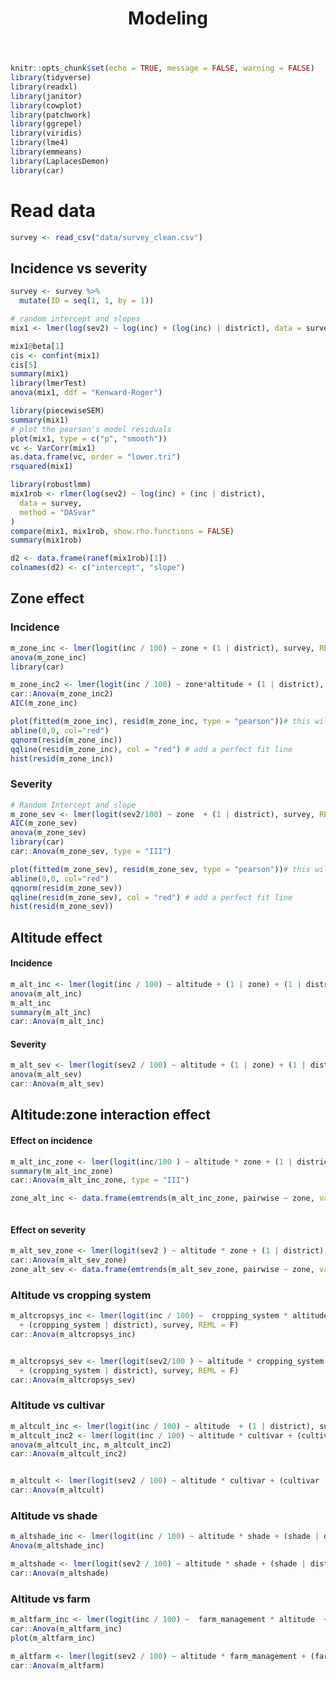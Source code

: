 % Modeling


```r
knitr::opts_chunk$set(echo = TRUE, message = FALSE, warning = FALSE)
library(tidyverse)
library(readxl)
library(janitor)
library(cowplot)
library(patchwork)
library(ggrepel)
library(viridis)
library(lme4) 
library(emmeans)
library(LaplacesDemon)
library(car)
```

# Read data

```r
survey <- read_csv("data/survey_clean.csv")

```


## Incidence vs severity

```r
survey <- survey %>%
  mutate(ID = seq(1, 1, by = 1))

# random intercept and slopes
mix1 <- lmer(log(sev2) ~ log(inc) + (log(inc) | district), data = survey)
```

```r
mix1@beta[1]
cis <- confint(mix1)
cis[5]
summary(mix1)
library(lmerTest)
anova(mix1, ddf = "Kenward-Roger")

library(piecewiseSEM)
summary(mix1)
# plot the pearson's model residuals
plot(mix1, type = c("p", "smooth"))
vc <- VarCorr(mix1)
as.data.frame(vc, order = "lower.tri")
rsquared(mix1)

library(robustlmm)
mix1rob <- rlmer(log(sev2) ~ log(inc) + (inc | district),
  data = survey,
  method = "DASvar"
)
compare(mix1, mix1rob, show.rho.functions = FALSE)
summary(mix1rob)

d2 <- data.frame(ranef(mix1rob)[1])
colnames(d2) <- c("intercept", "slope")
```




## Zone effect

### Incidence

```r
m_zone_inc <- lmer(logit(inc / 100) ~ zone + (1 | district), survey, REML = F)
anova(m_zone_inc)
library(car)

m_zone_inc2 <- lmer(logit(inc / 100) ~ zone*altitude + (1 | district), survey, REML = F)
car::Anova(m_zone_inc2)
AIC(m_zone_inc)

plot(fitted(m_zone_inc), resid(m_zone_inc, type = "pearson"))# this will create the plot
abline(0,0, col="red")
qqnorm(resid(m_zone_inc)) 
qqline(resid(m_zone_inc), col = "red") # add a perfect fit line
hist(resid(m_zone_inc))

```

### Severity


```r


# Random Intercept and slope
m_zone_sev <- lmer(logit(sev2/100) ~ zone  + (1 | district), survey, REML = F)
AIC(m_zone_sev)
anova(m_zone_sev)
library(car)
car::Anova(m_zone_sev, type = "III")

plot(fitted(m_zone_sev), resid(m_zone_sev, type = "pearson"))# this will create the plot
abline(0,0, col="red")
qqnorm(resid(m_zone_sev)) 
qqline(resid(m_zone_sev), col = "red") # add a perfect fit line
hist(resid(m_zone_sev))

```



## Altitude effect

#### Incidence

```r
m_alt_inc <- lmer(logit(inc / 100) ~ altitude + (1 | zone) + (1 | district), survey, REML = F)
anova(m_alt_inc)
m_alt_inc
summary(m_alt_inc)
car::Anova(m_alt_inc)
```

#### Severity

```r
m_alt_sev <- lmer(logit(sev2 / 100) ~ altitude + (1 | zone) + (1 | district), survey, REML = F)
anova(m_alt_sev)
car::Anova(m_alt_sev)
```

## Altitude:zone interaction effect


#### Effect on incidence


```r
m_alt_inc_zone <- lmer(logit(inc/100 ) ~ altitude * zone + (1 | district), survey, REML = F)
summary(m_alt_inc_zone)
car::Anova(m_alt_inc_zone, type = "III")

zone_alt_inc <- data.frame(emtrends(m_alt_inc_zone, pairwise ~ zone, var = "altitude" ))



```


#### Effect on severity

```r
m_alt_sev_zone <- lmer(logit(sev2 ) ~ altitude * zone + (1 | district), data = survey, REML = F)
car::Anova(m_alt_sev_zone)
zone_alt_sev <- data.frame(emtrends(m_alt_sev_zone, pairwise ~ zone, var = "altitude" ))
```






### Altitude vs cropping system 

```r

m_altcropsys_inc <- lmer(logit(inc / 100) ~  cropping_system * altitude
  + (cropping_system | district), survey, REML = F)
car::Anova(m_altcropsys_inc)


m_altcropsys_sev <- lmer(logit(sev2/100 ) ~ altitude * cropping_system
  + (cropping_system | district), survey, REML = F)
car::Anova(m_altcropsys_sev)


```


### Altitude vs cultivar

```r
m_altcult_inc <- lmer(logit(inc / 100) ~ altitude  + (1 | district), survey, REML = F)
m_altcult_inc2 <- lmer(logit(inc / 100) ~ altitude * cultivar + (cultivar | district), survey, REML = F)
anova(m_altcult_inc, m_altcult_inc2)
car::Anova(m_altcult_inc2)


m_altcult <- lmer(logit(sev2 / 100) ~ altitude * cultivar + (cultivar | district), survey, REML = F)
car::Anova(m_altcult)

```

### Altitude vs shade

```r
m_altshade_inc <- lmer(logit(inc / 100) ~ altitude * shade + (shade | district), survey, REML = F)
Anova(m_altshade_inc)

m_altshade <- lmer(logit(sev2 / 100) ~ altitude * shade + (shade | district), survey, REML = F, control = lmerControl(optimizer = "Nelder_Mead"))
car::Anova(m_altshade)

```


### Altitude vs farm

```r

m_altfarm_inc <- lmer(logit(inc / 100) ~  farm_management * altitude  + (farm_management | district), survey, REML = F)
car::Anova(m_altfarm_inc)
plot(m_altfarm_inc)

m_altfarm <- lmer(logit(sev2 / 100) ~ altitude * farm_management + (farm_management | district), survey, REML = F)
car::Anova(m_altfarm)


```








